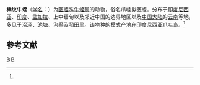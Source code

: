 {{Speciesbox
| genus = Poecilobdella
| species = javanica
| authority = (Wahlberg, 1855)<ref name='id10290'>{{cite web| url =http://www.bioinfo.cn/db05/BjdwSpecies.php?action=view&id=10290| title =棒纹牛蛭| work =《中国动物物种编目数据库》| publisher =中国科学院微生物研究所| author =中国科学院动物研究所| accessdate =2009-04-16| deadurl =yes| archiveurl =https://web.archive.org/web/20160305020247/http://www.bioinfo.cn/db05/BjdwSpecies.php?action=view&id=10290| archivedate =2016-03-05}}</ref>
}}

'''棒纹牛蛭'''（[[学名|学名]]：{{lang|la|''Poecilobdella javanica''}}）为[[医蛭科|医蛭科]][[牛蛭属|牛蛭属]]的动物，俗名爪哇拟医蛭。分布于[[印度尼西亚|印度尼西亚]]、[[印度|印度]]、[[孟加拉|孟加拉]]、上中缅甸以及邻近中国的边界地区以及[[中国大陆|中国大陆]]的[[云南|云南]]等地，多见于沼泽、池塘、沟渠及稻田里。该物种的模式产地在印度尼西亚爪哇岛。<ref name='id10290'/>

== 参考文献 ==
{{reflist}}

{{Taxonbar|from=Q11116503}}

[[Category:1855年描述的动物|B]]
[[Category:牛蛭属|B]]


{{环节动物小作品}}